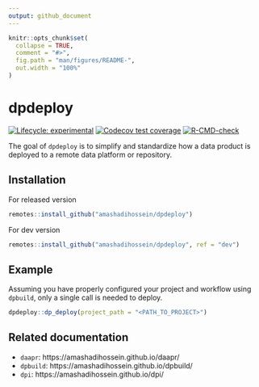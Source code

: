 ```yaml
---
output: github_document
---
```


<!-- README.md is generated from README.Rmd. Please edit that file -->

```r
knitr::opts_chunk$set(
  collapse = TRUE,
  comment = "#>",
  fig.path = "man/figures/README-",
  out.width = "100%"
)
```

# dpdeploy

<!-- badges: start -->
[![Lifecycle: experimental](https://img.shields.io/badge/lifecycle-experimental-orange.svg)](https://lifecycle.r-lib.org/articles/stages.html#experimental)
[![Codecov test coverage](https://codecov.io/gh/amashadihossein/dpdeploy/branch/main/graph/badge.svg)](https://app.codecov.io/gh/amashadihossein/dpdeploy?branch=main)
[![R-CMD-check](https://github.com/amashadihossein/dpdeploy/workflows/R-CMD-check/badge.svg)](https://github.com/amashadihossein/dpdeploy/actions)
<!-- badges: end -->

The goal of `dpdeploy` is to simplify and standardize how a data product is 
deployed to a remote data platform or repository.

## Installation

For released version

```r
remotes::install_github("amashadihossein/dpdeploy")
```

For dev version 

```r
remotes::install_github("amashadihossein/dpdeploy", ref = "dev")
```

## Example

Assuming you have properly configured your project and workflow using `dpbuild`,
 only a single call is needed to deploy.

```r
dpdeploy::dp_deploy(project_path = "<PATH_TO_PROJECT>")
```

## Related documentation

- `daapr`: https://amashadihossein.github.io/daapr/
- `dpbuild`: https://amashadihossein.github.io/dpbuild/
- `dpi`: https://amashadihossein.github.io/dpi/
